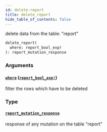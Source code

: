 ```yaml
---
id: delete-report
title: delete_report
hide_table_of_contents: false
---
```


delete data from the table: "report"

```graphql
delete_report(
  where: report_bool_exp!
): report_mutation_response
```

### Arguments

#### [`where`](#) ([`report_bool_exp!`](../inputs/report-bool-exp))

filter the rows which have to be deleted

### Type

#### [`report_mutation_response`](../objects/report-mutation-response)

response of any mutation on the table "report"
